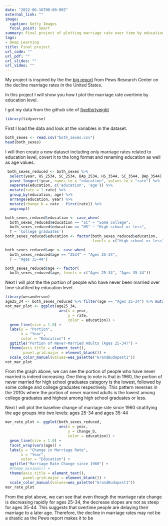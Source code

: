 ```yaml
---
date: "2022-06-16T00:00:00Z"
external_link: ""
image:
  caption: Getty Images
  focal_point: Smart
summary: Final project of plotting marriage rate over time by education level.
tags:
- Deep Learning
title: Final project
url_code: ""
url_pdf: ""
url_slides: ""
url_video: ""
---
```


My project is inspired by the the [big report](https://www.pewresearch.org/social-trends/2014/09/24/record-share-of-americans-have-never-married/#will-todays-never-married-adults-eventually-marry) from Pews Research Center on the decline marriage rates in the United States.

In this project I will show you how I plot the marriage rate overtime by education level.

I got my data from the github site of [fivethirtyeight](https://github.com/fivethirtyeight/data/tree/master/marriage)
```r
library(tidyverse)
```

First I load the data and look at the variables in the dataset.
```r
both_sexes <- read.csv("both_sexes.csv")
head(both_sexes)
```
I will then create a new dataset including only marriage rates related to education level, covert it to the long format and renaming education as well as age values.
 
```r
 both_sexes_reduced <- both_sexes %>%
  select(year, HS_2534, SC_2534, BAp_2534, HS_3544, SC_3544, BAp_3544) %>%
  pivot_longer(!year, names_to = "education", values_to = "rate") %>% 
  separate(education, c('education', 'age')) %>%
  mutate(rate = 1-rate) %>%
  group_by(education, age) %>% 
  arrange(education, year) %>%
  mutate(change_b = rate - first(rate)) %>%
  ungroup()

both_sexes_reduced$education <- case_when(
  both_sexes_reduced$education == "SC" ~ "Some college",
  both_sexes_reduced$education == "HS" ~ "High school or less",
  T ~ 'College graduates')
both_sexes_reduced$education <- factor(both_sexes_reduced$education, 
                                       levels = c("High school or less", "Some college", "College graduates"))

both_sexes_reduced$age <- case_when(
  both_sexes_reduced$age == "2534" ~ "Ages 25-34",
  T ~ "Ages 35-44")

both_sexes_reduced$age <- factor(
  both_sexes_reduced$age, levels = c("Ages 25-34", "Ages 35-44"))  
```

Next I will plot the the portion of people who have never been married over time stratified by education level.

```r
library(wesanderson)
age25_34 <- both_sexes_reduced %>% filter(age == "Ages 25-34") %>% mutate(rate = 1-rate)
not_mar_plot <- ggplot(age25_34,
                        aes(x = year,
                            y = rate,
                            color = education)) +
  geom_line(size = 1.0) +
  labs(y = "Portion",
       x = "Year",
       color = "Education") +
  ggtitle("Portion of Never-Married Adults (Ages 25-34)") +
  theme(axis.title = element_text(),
        panel.grid.major = element_blank()) + 
  scale_color_manual(values=wes_palette("GrandBudapest1"))
not_mar_plot
```

From the graph above, we can see the portion of people who have never married is indeed increasing. One thing to note is that in 1960, the portion of never married for high school graduates category is the lowest, followed by some college and college graduates respectively. This pattern reverses in the 2010s where the portion of never married adults is the lowest among college graduates and highest among high school graduates or less.

Next I will plot the baseline change of marriage rate since 1960 stratifying the age groups into two levels: ages 25-34 and ages 35-44

```r
mar_rate_plot <- ggplot(both_sexes_reduced,
                        aes(x = year,
                            y = change_b,
                            color = education)) +
  geom_line(size = 1.0) +
  facet_wrap(vars(age)) +
  labs(y = "Change in Marriage Rate",
       x = "Year",
       color = "Education") +
  ggtitle("Marriage Rate Change since 1960") +
  #theme_minimal() +
  theme(axis.title = element_text(),
        panel.grid.major = element_blank()) +
  scale_color_manual(values=wes_palette("GrandBudapest1")) 
mar_rate_plot
```

From the plot above, we can see that even though the marriage rate change is decreasing rapidly for ages 25-34, the decrease slopes are not as steep for ages 35-44. This suggests that overtime people are delaying their marriage to a later age. Therefore, the decline in marriage rates may not be a drastic as the Pews report makes it to be